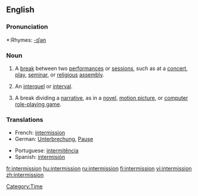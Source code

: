 ==English==

===Pronunciation===
*:Rhymes: [[Rhymes:English:-ɪʃən|-ɪʃən]]

===Noun===
{{en-noun}}

# A [[break]] between two [[performance]]s or [[session]]s, such as at a [[concert]], [[play]], [[seminar]], or [[religious]] [[assembly]].
# {{rfv-sense}} An [[interquel]] or [[interval]].
# {{rfv-sense}} A break dividing a [[narrative]], as in a [[novel]], [[motion picture]], or [[computer]] [[role-playing game]].

===Translations===
{{top}}
*French: [[#French|intermission]]
*German: [[Unterbrechung]], [[Pause]]
{{mid}}
*Portuguese: [[intermitência]] {{f}}
*Spanish: [[intermisión]]
{{bottom}}

[[Category:Time]]

[[fr:intermission]]
[[hu:intermission]]
[[ru:intermission]]
[[fi:intermission]]
[[vi:intermission]]
[[zh:intermission]]